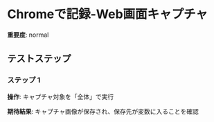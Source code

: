 # Chromeで記録-Web画面キャプチャ

**重要度**: normal

## テストステップ

### ステップ 1

**操作**: キャプチャ対象を「全体」で実行

**期待結果**:
キャプチャ画像が保存され、保存先が変数に入ることを確認

